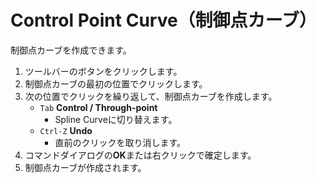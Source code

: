 
# Control Point Curve（制御点カーブ）

<Reference shortcut="" command="Control Point Curve" button="ツールバー" />

制御点カーブを作成できます。

1. ツールバーのボタンをクリックします。
2. 制御点カーブの最初の位置でクリックします。
3. 次の位置でクリックを繰り返して、制御点カーブを作成します。
   - `Tab` **Control /  Through-point**
      - Spline Curveに切り替えます。
   - `Ctrl-Z` **Undo**
      - 直前のクリックを取り消します。
4. コマンドダイアログの**OK**または右クリックで確定します。
5. 制御点カーブが作成されます。